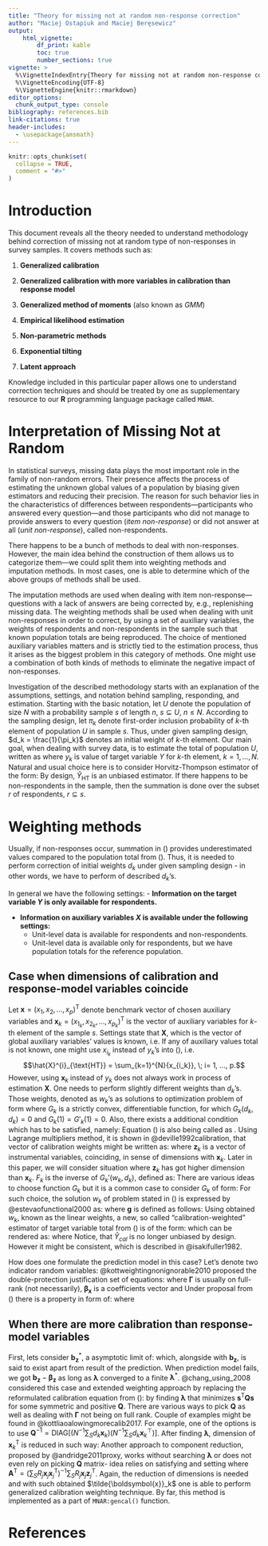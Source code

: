 ```yaml
---
title: "Theory for missing not at random non-response correction"
author: "Maciej Ostapiuk and Maciej Beręsewicz"
output: 
    html_vignette:
        df_print: kable
        toc: true
        number_sections: true
vignette: >
  %\VignetteIndexEntry{Theory for missing not at random non-response correction}
  %\VignetteEncoding{UTF-8}
  %\VignetteEngine{knitr::rmarkdown}
editor_options: 
  chunk_output_type: console
bibliography: references.bib
link-citations: true
header-includes: 
  - \usepackage{amsmath}
---
```


```r
knitr::opts_chunk$set(
  collapse = TRUE,
  comment = "#>"
)
```

\newcommand{\bX}{\boldsymbol{X}}
\newcommand{\bx}{\boldsymbol{x}}
\newcommand{\bY}{\boldsymbol{Y}}
\newcommand{\by}{\boldsymbol{y}}
\newcommand{\bh}{\boldsymbol{h}}
\newcommand{\bg}{\boldsymbol{g}}
\newcommand{\bH}{\boldsymbol{H}}
\newcommand{\ba}{\boldsymbol{a}}
\newcommand{\bp}{\boldsymbol{p}}
\newcommand{\bA}{\boldsymbol{A}}
\newcommand{\bw}{\boldsymbol{w}}
\newcommand{\bd}{\boldsymbol{d}}
\newcommand{\bZ}{\boldsymbol{Z}}
\newcommand{\bz}{\boldsymbol{z}}
\newcommand{\bv}{\boldsymbol{v}}
\newcommand{\bb}{\boldsymbol{b}}
\newcommand{\bu}{\boldsymbol{u}}
\newcommand{\bU}{\boldsymbol{U}}
\newcommand{\bQ}{\boldsymbol{Q}}
\newcommand{\bG}{\boldsymbol{G}}
\newcommand{\HT}{\text{\rm HT}}

\newcommand{\bbeta}{\boldsymbol{\beta}}
\newcommand{\balpha}{\boldsymbol{\alpha}}
\newcommand{\btau}{\boldsymbol{\tau}}
\newcommand{\bgamma}{\boldsymbol{\gamma}}
\newcommand{\bGamma}{\boldsymbol{\Gamma}}
\newcommand{\btheta}{\boldsymbol{\theta}}
\newcommand{\blambda}{\boldsymbol{\lambda}}
\newcommand{\bPhi}{\boldsymbol{\Phi}}
\newcommand{\bEta}{\boldsymbol{\eta}}

\newcommand{\bZero}{\boldsymbol{0}}
\newcommand{\indicator}{\mathmybb{1}}

\newcommand{\colvec}{\operatorname{colvec}}
\newcommand{\logit}{\operatorname{logit}}
\newcommand{\Exp}{\operatorname{Exp}}
\newcommand{\Ber}{\operatorname{Bernoulli}}
\newcommand{\Uni}{\operatorname{Uniform}}
\newcommand{\argmin}{\operatorname{argmin}}


# Introduction

This document reveals all the theory needed to understand methodology behind correction of missing not at random type of non-responses in survey samples. It covers methods such as:

1. **Generalized calibration** 

2. **Generalized calibration with more variables in calibration than response model**

3. **Generalized method of moments** (also known as *GMM*)

4. **Empirical likelihood estimation**

5. **Non-parametric methods**

6. **Exponential tilting**

7. **Latent approach**

Knowledge included in this particular paper allows one to understand correction techniques and should be treated by one as supplementary resource to our **R** programming language package called `MNAR`.

# Interpretation of Missing Not at Random

In statistical surveys, missing data plays the most important role in the family of non-random errors. Their presence affects the process of estimating the unknown global values of a population by biasing given estimators and reducing their precision. The reason for such behavior lies in the characteristics of differences between respondents—participants who answered every question—and those participants who did not manage to provide answers to every question (*item non-response*) or did not answer at all (*unit non-response*), called non-respondents.

There happens to be a bunch of methods to deal with non-responses. However, the main idea behind the construction of them allows us to categorize them—we could split them into weighting methods and imputation methods. In most cases, one is able to determine which of the above groups of methods shall be used.

The imputation methods are used when dealing with item non-response—questions with a lack of answers are being corrected by, e.g., replenishing missing data. The weighting methods shall be used when dealing with unit non-responses in order to correct, by using a set of auxiliary variables, the weights of respondents and non-respondents in the sample such that known population totals are being reproduced. The choice of mentioned auxiliary variables matters and is strictly tied to the estimation process, thus it arises as the biggest problem in this category of methods. One might use a combination of both kinds of methods to eliminate the negative impact of non-responses.

Investigation of the described methodology starts with an explanation of the assumptions, settings, and notation behind sampling, responding, and estimation.
Starting with the basic notation, let $U$ denote the population of size $N$ with a probability sample $s$ of length $n$, $s \subseteq U$, $n \leq N$. According to the sampling design, let $\pi_k$ denote first-order inclusion probability of $k$-th element of population $U$ in sample $s$. Thus, under given sampling design, $d_k = \frac{1}{\pi_k}$ denotes an initial weight of $k$-th element. Our main goal, when dealing with survey data, is to estimate the total of population $U$, written as 
\begin{equation}\label{eq:Pop. total}
Y = \sum_{k=1}^{N}{y_k},
\end{equation} 
where $y_k$ is value of target variable $Y$ for $k$-th element, $k = 1,...,N$. Natural and usual choice here is to consider Horvitz-Thompson estimator of the form:
\begin{equation}\label{eq:HT estimator}
\hat{Y}_{\text{HT}} = \sum_{k \in s}{d_k y_k}.
\end{equation}
By design, $\hat{Y}_{\text{HT}}$ is an unbiased estimator. If there happens to be non-respondents in the sample, then the summation is done over the subset $r$ of respondents,  $r \subseteq s$.

# Weighting methods
Usually, if non-responses occur, summation in (\ref{eq:HT estimator}) provides underestimated values compared to the population total from (\ref{eq:Pop. total}). Thus, it is needed to perform correction of initial weights $d_k$ under given sampling design - in other words, we have to perform \textbf{calibration} of described $d_k$'s.

In general we have the following settings:
- **Information on the target variable $Y$ is only available for respondents.**

- **Information on auxiliary variables $X$ is available under the following settings:**
  - Unit-level data is available for respondents and non-respondents.
  - Unit-level data is available only for respondents, but we have population totals for the reference population.
  
## Case when dimensions of calibration and response-model variables coincide

Let $\bx= (x_1, x_2, ..., x_p)^{\text{T}}$ denote benchmark vector of chosen auxiliary variables and $\bx_{k} = (x_{1_k}, x_{2_k}, ..., x_{p_k})^{\text{T}}$ is the vector of auxiliary variables for $k$-th element of the sample $s$. Settings state that $\bX$, which is the vector of global auxiliary variables' values is known, i.e.
\begin{equation}\label{eq:Aux. Total}
    \bX = \left(\sum_{k=1}^{N}{x_{1_k}}, \sum_{k=1}^{N}{x_{2_k}}, ..., \sum_{k=1}^{N}{x_{p_k}}\right)^{\text{T}} = \sum_{k \in U}{\bx_k}. 
\end{equation}
If any of auxiliary values total is not known, one might use $x_{i_{k}}$ instead of $y_k$'s into (\ref{eq:HT estimator}), i.e. $$\hat{X}^{i}_{\text{HT}} = \sum_{k=1}^{N}{x_{i_k}}, \; i= 1, ..., p.$$
However, using $\bx_k$ instead of $y_k$ does not always work in process of estimation $\bX$. One needs to perform slightly different weights than $d_k$'s. Those weights, denoted as $w_k$'s as solutions to optimization problem of form 
\begin{equation}\label{eq: optimization w_k}
    \argmin_{w_k}{\sum_{k\in r}G_k\left(w_k,d_k\right)},
\end{equation}
where $G_k$ is a strictly convex, differentiable function, for which $G_k(d_k,d_k) = 0$ and $G_k(1) = G'_k(1) = 0$. Also, there exists   a additional condition which has to be satisfied, namely:
\begin{equation}\label{eq: calib eq}
    \sum_{k\in r}{w_k\bx_k} = \sum_{k\in U}{\bx_k}.
\end{equation}
Equation (\ref{eq: calib eq}) is also being called as \textbf{calibration equation}. Using Lagrange multipliers method, it is shown in @deville1992calibration, that vector of calibration weights might be written as:
\begin{equation}\label{eq: w_k minimizers form}
    w_k = d_k F_k (\blambda^{\text{T}}\bz_k)
\end{equation}
where $\bz_k$ is a vector of instrumental variables, coinciding, in sense of dimensions with $\bx_k$. Later in this paper, we will consider situation where $\bz_k$ has got higher dimension than $\bx_k$. $F_k$ is the inverse of $G_k'(w_k, d_k)$, defined as:
\begin{equation}\label{eq: partial derivative of G_k}
    G_k'(w_k, d_k) = \frac{\partial{G_k(w_k, d_k)}}{\partial w_k}.
\end{equation}
There are various ideas to choose function $G_k$ but it is a common case to consider $G_k$ of form:
\begin{equation}\label{eq: G_k example}
    G_k(w_k,d_k) = \frac{\left(w_k - d_k\right)^2}{2d_k}
\end{equation}
For such choice, the solution $w_k$ of problem stated in (\ref{eq: optimization w_k}) is expressed by @estevaofunctional2000 as:
\begin{equation}\label{eq:G_k optimizers}
w_k = d_k(1 + \bz_k^{\text{T}}\blambda),
\end{equation}
where $\bg$ is defined as follows:
\begin{equation}\label{eq: g vector}
    \bg = \left(\sum_{k \in r}{d_k\bx_k\bz_k^{\text{T}}}\right)^{-1} \times \left(\bX - \sum_{k\in r}{d_k \bx_k}\right).
\end{equation}
Using obtained $w_k$, known as the linear weights, a new, so called "calibration-weighted" estimator of target variable total from (\ref{eq:Pop. total}) is of the form:
\begin{equation}\label{eq: calibration-weighted estimator}
    \hat{Y}_{\text{cal}} = \sum_{k \in r}{w_k y_k},
\end{equation}
which can be rendered as:
\begin{equation}\label{eq: rendered calibration-weighted estimator}
    \hat{Y}_{\text{cal}} = \sum_{k \in r }{d_k y_k} + \left(\bX - \sum_{k\in r}{d_k \bx_k}\right)\bb,
\end{equation}
where 
\begin{equation*}
\bb = \left(\sum_{k \in r}{d_k\bz_k\bx_k^{\text{T}}}\right)^{-1} \times \sum_{k \in r}{d_k\bz_k y_k}.
\end{equation*}
Notice, that $\hat{Y}_{cal}$ is no longer unbiased by design. However it might be consistent, which is described in @isakifuller1982.

\noident How does one formulate the prediction model in this case? Let's denote two indicator random variables:
\begin{equation*}
\displaystyle I_j = 1{j \in U} \;\;\; R_j = 1{k\in r}.
\end{equation*}
@kottweightingnonignorable2010 proposed the double-protection  justiﬁcation set of equations:
\begin{equation}\label{eq: double-security-pred.framework}
\left\{\begin{array}{lll} 
y_k &= \bx_k^{\text{T}} \bbeta_{\bx} + \epsilon_k\\
\bz_k &= \bx_k^{\text{T}}\bGamma + \boldsymbol{\eta}_k^{\text{T}},\\
\end{array} \right.
\end{equation}
where $\bGamma$ is usually on full-rank (not necessarily), $\bbeta_{\bx}$ is a coefficients vector and
\begin{equation}
E{\left(\epsilon_k|\bx_j,I_j,R_j\right)} = 0, \;\; E{\left(\boldsymbol{\eta_k}|\bx_j,I_j,R_j\right)} = 0.
\end{equation}
Under proposal from (\ref{eq: double-security-pred.framework}) there is a property in form of:
\begin{equation}\label{eq: property of 2-sec prediction}
\left(y_k - \bz_k^{\text{T}}\bbeta_{\bz}\right)|\bx_k = \left(\epsilon - \boldsymbol{\eta}_k^{\text{T}}\bGamma^{-1}\bbeta_{\bx}\right)|\bx_k,
\end{equation}
where 
\begin{equation*}
\beta_{\bz} = \Gamma^{-1}\beta_{\bx}.
\end{equation*}

## When there are more calibration than response-model variables

First, lets consider $\bb_{\bz}^{*}$, a asymptotic limit of:
\begin{equation}\label{eq: b_z}
    \bb_{\bz} =  \left(\sum_{k \in S}{d_kR_kF'_k(\bx_k^{\text{T}}\blambda)\bx_k}\bz_k^{\text{T}}\right)^{-1} \times \sum_{k \in S}{d_kR_kF'_k(\bx_k^{\text{T}}\blambda)\bx_ky_k},
\end{equation}
which, alongside with $\bb_{\bz}$, is said to exist apart from result of the prediction. When prediction model fails, we got $\bb_{\bz} - \bbeta_{\bz}$ as long as $\blambda$ converged to a finite $\blambda^{*}$. @chang_using_2008 considered this case and extended weighting approach by replacing the reformulated calibration equation from (\ref{eq: calib eq}):
\begin{equation}\label{eq: reformulated calib. eq.}
\boldsymbol{s} = \frac{1}{N} \left[\sum_{k \in S}{d_kR_kF_k(\bx_k^{\text{T}}\blambda)\bz_k}\bx_k- \sum_{k \in S}{d_k\bx_k}\right] = \bZero
\end{equation}
by finding $\blambda$ that minimizes $\boldsymbol{s}^{\text{T}}\bQ\boldsymbol{s}$ for some symmetric and positive $\bQ$. There are various ways to pick $\bQ$ as well as dealing with $\bGamma$ not being on full rank. Couple of examples might be found in @kottliaoalowingmorecalib2017. For example, one of the options is to use $\displaystyle \mathbf{\bQ}^{-1} = \text{DIAG}\left[\left({N}^{-1} \sum_{S} d_k \mathbf{\bx}_k\right) \left({N}^{-1}\sum_{S} d_k \mathbf{\bx}_k^\top \right)\right]$. After finding $\blambda$, dimension of $\bx_k^{\text{T}}$ is reduced in such way:
\begin{align*}
\tilde{\bx}_k^T &= N^{-1} \bQ \sum_{j \in S} d_j R_j F_k' \left( \bz_j^T \blambda \right) \bx_j \bz_j^T\\
&= \bx_k^T \left( \sum_{j \in S} d_j R_j F_k' \left( \bz_j^T \blambda \right) \bx_j \bx_j^T \right)^{-1} \sum_{j \in S} d_j R_j F_k' \left( \bz_j^T \mathbf{g} \right) \bx_j \bz_j^T\\
&= \bx_k^T \mathbf{B}_{\bz}.
\end{align*}
Another approach to component reduction, proposed by @andridge2011proxy, works without searching $\blambda$ or does not even rely on picking $\bQ$ matrix- idea relies on satisfying
\begin{equation}\label{eq: reformulated calib.eq}
\sum_{k \in S} w_k \tilde{\bx}_k = \sum_{k \in S} d_k R_k F_k \tilde{\bx}_k = \sum_{k \in S} d_k \tilde{\bx}_k
\end{equation}
and setting
\begin{equation}\label{eq: setting A&L}
\tilde{\bx}_k^{\text{T}} = \bx_k^{\text{T}}\bA^{\text{T}},
\end{equation}
where $\bA^{\text{T}} =\left(\sum_{S}{R_j\bx_j\bx_j^{\text{T}}}\right)^{-1} \sum_{S}{R_j\bx_j\bz_j^{\text{T}}}$. Again, the reduction of dimensions is needed and with such obtained $\tilde{\bx}_k$ one is able to perform generalized calibration weighting technique. By far, this method is implemented as a part of `MNAR:gencal()` function.

# References




